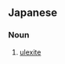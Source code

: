==Japanese==
{{ja-kanjitab|そう|かい|ほう|せき|yomi=o}}

===Noun===
{{ja-noun|そうかいほうせき}}

# {{lb|ja|mineral|sort=そうかいほうせき}} [[ulexite]]